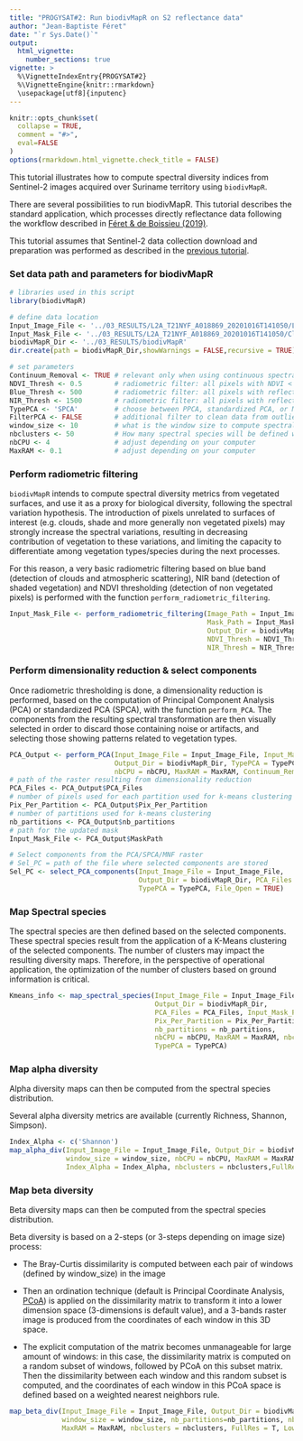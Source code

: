 ```yaml
---
title: "PROGYSAT#2: Run biodivMapR on S2 reflectance data"
author: "Jean-Baptiste Féret"
date: "`r Sys.Date()`"
output:
  html_vignette:
    number_sections: true
vignette: >
  %\VignetteIndexEntry{PROGYSAT#2}
  %\VignetteEngine{knitr::rmarkdown}
  \usepackage[utf8]{inputenc}
---
```


```r
knitr::opts_chunk$set(
  collapse = TRUE,
  comment = "#>",
  eval=FALSE
)
options(rmarkdown.html_vignette.check_title = FALSE)
```

This tutorial illustrates how to compute spectral diversity indices from Sentinel-2 images acquired over Suriname territory using `biodivMapR`.

There are several possibilities to run biodivMapR. This tutorial describes the standard application, which processes directly reflectance data following the workflow described in [Féret & de Boissieu (2019)]( https://doi.org/10.1111/2041-210X.13310 "Feret&deBoissieu2019").

This tutorial assumes that Sentinel-2 data collection download and preparation was performed as described in the [previous tutorial](https://jbferet.github.io/biodivMapR/articles/biodivMapR_11.html).

### Set data path and parameters for biodivMapR

```r
# libraries used in this script
library(biodivMapR)

# define data location
Input_Image_File <- '../03_RESULTS/L2A_T21NYF_A018869_20201016T141050/L2A_T21NYF_A018869_20201016T141050_Refl'
Input_Mask_File <- '../03_RESULTS/L2A_T21NYF_A018869_20201016T141050/CloudMask_Binary'
biodivMapR_Dir <- '../03_RESULTS/biodivMapR'
dir.create(path = biodivMapR_Dir,showWarnings = FALSE,recursive = TRUE)

# set parameters
Continuum_Removal <- TRUE # relevant only when using continuous spectral data
NDVI_Thresh <- 0.5        # radiometric filter: all pixels with NDVI < NDVI_Thresh are masked
Blue_Thresh <- 500        # radiometric filter: all pixels with reflectance at B02 (Blue) > Blue_Thresh are masked
NIR_Thresh <- 1500        # radiometric filter: all pixels with reflectance at B08 (NIR) < NIR_Thresh are masked
TypePCA <- 'SPCA'         # choose between PPCA, standardized PCA, or MNF (relevant with imaging spectroscopy, not Sentinel-2)
FilterPCA <- FALSE        # additional filter to clean data from outliers after spectral transformation with PCA or SPCA. !! increases processing time
window_size <- 10         # what is the window size to compute spectral diversity metrics? here, 10 x 10 pixels window corresponds to 1 ha, which is appropriate for forested areas
nbclusters <- 50          # How many spectral species will be defined when applying k-means? ideally this is adjusted and optimized based on field data. 50 clusters is a trade-off
nbCPU <- 4                # adjust depending on your computer
MaxRAM <- 0.1             # adjust depending on your computer
```

### Perform radiometric filtering

`biodivMapR` intends to compute spectral diversity metrics from vegetated surfaces, and use it as a proxy for biological diversity, following the spectral variation hypothesis. The introduction of pixels unrelated to surfaces of interest (e.g. clouds, shade and more generally non vegetated pixels) may strongly increase the spectral variations, resulting in decreasing contribution of vegetation to these variations, and limiting the capacity to differentiate among vegetation types/species during the next processes.

For this reason, a very basic radiometric filtering based on blue band (detection of clouds and atmospheric scattering), NIR band (detection of shaded vegetation) and NDVI thresholding (detection of non vegetated pixels) is performed with the function `perform_radiometric_filtering`.

```r

Input_Mask_File <- perform_radiometric_filtering(Image_Path = Input_Image_File, 
                                                 Mask_Path = Input_Mask_File,
                                                 Output_Dir = biodivMapR_Dir, TypePCA = TypePCA,
                                                 NDVI_Thresh = NDVI_Thresh, Blue_Thresh = Blue_Thresh,
                                                 NIR_Thresh = NIR_Thresh)
```

### Perform dimensionality reduction & select components

Once radiometric thresholding is done, a dimensionality reduction is performed, based on the computation of Principal Component Analysis (PCA) or standardized PCA (SPCA), with the function `perform_PCA`. The components from the resulting spectral transformation are then visually selected in order to discard those containing noise or artifacts, and selecting those showing patterns related to vegetation types. 

```r
PCA_Output <- perform_PCA(Input_Image_File = Input_Image_File, Input_Mask_File = Input_Mask_File,
                          Output_Dir = biodivMapR_Dir, TypePCA = TypePCA, FilterPCA=FilterPCA,
                          nbCPU = nbCPU, MaxRAM = MaxRAM, Continuum_Removal = Continuum_Removal)
# path of the raster resulting from dimensionality reduction
PCA_Files <- PCA_Output$PCA_Files
# number of pixels used for each partition used for k-means clustering
Pix_Per_Partition <- PCA_Output$Pix_Per_Partition
# number of partitions used for k-means clustering
nb_partitions <- PCA_Output$nb_partitions
# path for the updated mask
Input_Mask_File <- PCA_Output$MaskPath

# Select components from the PCA/SPCA/MNF raster
# Sel_PC = path of the file where selected components are stored
Sel_PC <- select_PCA_components(Input_Image_File = Input_Image_File,
                                Output_Dir = biodivMapR_Dir, PCA_Files = PCA_Files,
                                TypePCA = TypePCA, File_Open = TRUE)
```

### Map Spectral species

The spectral species are then defined based on the selected components. These spectral species result from the application of a K-Means clustering of the selected components. The number of clusters may impact the resulting diversity maps. Therefore, in the perspective of operational application, the optimization of the number of clusters based on ground information is critical. 

```r
Kmeans_info <- map_spectral_species(Input_Image_File = Input_Image_File, 
                                    Output_Dir = biodivMapR_Dir,
                                    PCA_Files = PCA_Files, Input_Mask_File = Input_Mask_File,
                                    Pix_Per_Partition = Pix_Per_Partition, 
                                    nb_partitions = nb_partitions,
                                    nbCPU = nbCPU, MaxRAM = MaxRAM, nbclusters = nbclusters, 
                                    TypePCA = TypePCA)
```

### Map alpha diversity

Alpha diversity maps can then be computed from the spectral species distribution. 

Several alpha diversity metrics are available (currently Richness, Shannon, Simpson). 

```r
Index_Alpha <- c('Shannon')
map_alpha_div(Input_Image_File = Input_Image_File, Output_Dir = biodivMapR_Dir, TypePCA = TypePCA,
              window_size = window_size, nbCPU = nbCPU, MaxRAM = MaxRAM,
              Index_Alpha = Index_Alpha, nbclusters = nbclusters,FullRes = T, LowRes = T)
```

### Map beta diversity

Beta diversity maps can then be computed from the spectral species distribution. 

Beta diversity is based on a 2-steps (or 3-steps depending on image size) process: 

- The Bray-Curtis dissimilarity is computed between each pair of windows (defined by window_size) in the image

- Then an ordination technique (default is Principal Coordinate Analysis, [PCoA](https://towardsdatascience.com/principal-coordinates-analysis-cc9a572ce6c)) is applied on the dissimilarity matrix to transform it into a lower dimension space (3-dimensions is default value), and a 3-bands raster image is produced from the coordinates of each window in this 3D space. 

- The explicit computation of the matrix becomes unmanageable for large amount of windows: in this case, the dissimilarity matrix is computed on a random subset of windows, followed by PCoA on this subset matrix. Then the dissimilarity between each window and this random subset is computed, and the coordinates of each window in this PCoA space is defined based on a weighted nearest neighbors rule.

```r
map_beta_div(Input_Image_File = Input_Image_File, Output_Dir = biodivMapR_Dir, TypePCA = TypePCA,
             window_size = window_size, nb_partitions=nb_partitions, nbCPU = nbCPU, 
             MaxRAM = MaxRAM, nbclusters = nbclusters, FullRes = T, LowRes = T)
```

